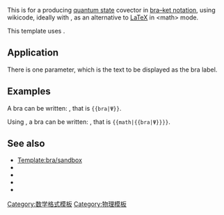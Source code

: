{{缺乏中文说明}}
{{Documentation subpage}}
<!-- Categories and interwikis go at the bottom of this page. -->

This is for a producing [[quantum state]] covector in [[bra–ket notation]], using wikicode, ideally with {{tl|math}}, as an alternative to [[LaTeX]] in <nowiki><math></nowiki> mode.

This template uses {{tl|braket}}.

==Application==

There is one parameter, which is the text to be displayed as the bra label.

==Examples==

A bra can be written: {{bra|Ψ}}, that is <code><nowiki>{{bra|Ψ}}</nowiki></code>.

Using {{tl|math}}, a bra can be written: {{math|{{bra|Ψ}}}}, that is <code><nowiki>{{math|{{bra|Ψ}}}}</nowiki></code>.

==See also==

*[[Template:bra/sandbox]]
*{{tl|ket}}
*{{tl|bra-ket}}
*{{tl|rangle}}
*{{tl|langle}}

<includeonly>
<!-- Categories and interwikis go here: -->
[[Category:数学格式模板]]
[[Category:物理模板]]
</includeonly>